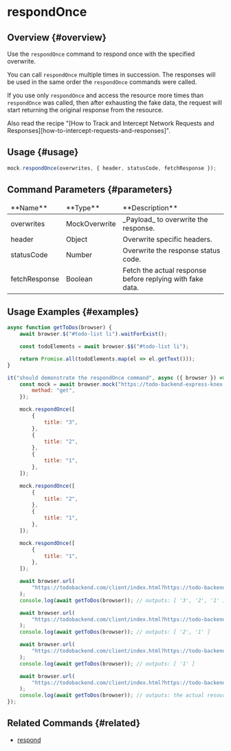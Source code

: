
# respondOnce

## Overview {#overview}

Use the `respondOnce` command to respond once with the specified overwrite.

You can call `respondOnce` multiple times in succession. The responses will be used in the same order the `respondOnce` commands were called.

If you use only `respondOnce` and access the resource more times than `respondOnce` was called, then after exhausting the fake data, the request will start returning the original response from the resource.

<Admonition type="info">
    Also read the recipe "[How to Track and Intercept Network Requests and Responses][how-to-intercept-requests-and-responses]".
</Admonition>

## Usage {#usage}

```javascript
mock.respondOnce(overwrites, { header, statusCode, fetchResponse });
```

## Command Parameters {#parameters}

<table>
<thead>
<tr><td>**Name**</td><td>**Type**</td><td>**Description**</td></tr>
</thead>
<tbody>
<tr><td>overwrites</td><td>MockOverwrite</td><td>_Payload_ to overwrite the response.</td></tr>
<tr><td>header</td><td>Object</td><td>Overwrite specific headers.</td></tr>
<tr><td>statusCode</td><td>Number</td><td>Overwrite the response status code.</td></tr>
<tr><td>fetchResponse</td><td>Boolean</td><td>Fetch the actual response before replying with fake data.</td></tr>

</tbody>
</table>

## Usage Examples {#examples}

```javascript
async function getToDos(browser) {
    await browser.$("#todo-list li").waitForExist();

    const todoElements = await browser.$$("#todo-list li");

    return Promise.all(todoElements.map(el => el.getText()));
}

it("should demonstrate the respondOnce command", async ({ browser }) => {
    const mock = await browser.mock("https://todo-backend-express-knex.herokuapp.com/", {
        method: "get",
    });

    mock.respondOnce([
        {
            title: "3",
        },
        {
            title: "2",
        },
        {
            title: "1",
        },
    ]);

    mock.respondOnce([
        {
            title: "2",
        },
        {
            title: "1",
        },
    ]);

    mock.respondOnce([
        {
            title: "1",
        },
    ]);

    await browser.url(
        "https://todobackend.com/client/index.html?https://todo-backend-express-knex.herokuapp.com/",
    );
    console.log(await getToDos(browser)); // outputs: [ '3', '2', '1' ]

    await browser.url(
        "https://todobackend.com/client/index.html?https://todo-backend-express-knex.herokuapp.com/",
    );
    console.log(await getToDos(browser)); // outputs: [ '2', '1' ]

    await browser.url(
        "https://todobackend.com/client/index.html?https://todo-backend-express-knex.herokuapp.com/",
    );
    console.log(await getToDos(browser)); // outputs: [ '1' ]

    await browser.url(
        "https://todobackend.com/client/index.html?https://todo-backend-express-knex.herokuapp.com/",
    );
    console.log(await getToDos(browser)); // outputs: the actual resource response
});
```

## Related Commands {#related}

-   [respond](../respond)

[how-to-intercept-requests-and-responses]: ../../../guides/how-to-intercept-requests-and-responses
